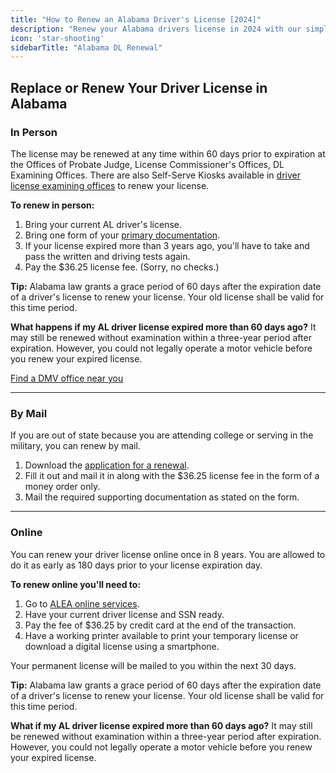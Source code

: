 ```yaml
---
title: "How to Renew an Alabama Driver's License [2024]"
description: "Renew your Alabama drivers license in 2024 with our simple, step-by-step guide. Find all the necessary requirements, forms, fees, and online renewal options to ensure a hassle-free experience. Stay legal and avoid fines - start your renewal process now!"
icon: 'star-shooting'
sidebarTitle: "Alabama DL Renewal"
---
```

## Replace or Renew Your Driver License in Alabama

### In Person

The license may be renewed at any time within 60 days prior to expiration at the Offices of Probate Judge, License Commissioner's Offices, DL Examining Offices. There are also Self-Serve Kiosks available in [driver license examining offices](https://driving-tests.org/dmv-near-me/alabama-dmv-office-locations/) to renew your license.

**To renew in person:**
1. Bring your current AL driver's license.
2. Bring one form of your [primary documentation](http://dps.alabama.gov/Home/wfContent.aspx?ID=30&PLH1=plhDriverLicense-DocumentRequirementsAndFees#ID).
3. If your license expired more than 3 years ago, you'll have to take and pass the written and driving tests again.
4. Pay the $36.25 license fee. (Sorry, no checks.)

<Info>**Tip:** Alabama law grants a grace period of 60 days after the expiration date of a driver's license to renew your license. Your old license shall be valid for this time period.</Info>

<Info>**What happens if my AL driver license expired more than 60 days ago?** It may still be renewed without examination within a three-year period after expiration. However, you could not legally operate a motor vehicle before you renew your expired license.</Info>

[Find a DMV office near you](https://driving-tests.org/dmv-near-me/)

---

### By Mail

If you are out of state because you are attending college or serving in the military, you can renew by mail.

1. Download the [application for a renewal](http://dps.alabama.gov/Documents/Forms/DuplicateLicenseRenewal.pdf).
2. Fill it out and mail it in along with the $36.25 license fee in the form of a money order only.
3. Mail the required supporting documentation as stated on the form.

---

### Online

You can renew your driver license online once in 8 years. You are allowed to do it as early as 180 days prior to your license expiration day.

**To renew online you'll need to:**
1. Go to [ALEA online services](https://www.alabamainteractive.org/dl_renewal/welcome.action).
2. Have your current driver license and SSN ready.
3. Pay the fee of $36.25 by credit card at the end of the transaction.
4. Have a working printer available to print your temporary license or download a digital license using a smartphone.

Your permanent license will be mailed to you within the next 30 days.

<Info>**Tip:** Alabama law grants a grace period of 60 days after the expiration date of a driver's license to renew your license. Your old license shall be valid for this time period.</Info>

<Info>**What if my AL driver license expired more than 60 days ago?** It may still be renewed without examination within a three-year period after expiration. However, you could not legally operate a motor vehicle before you renew your expired license.</Info>


<Snippet file="renewal-state-block.mdx" />